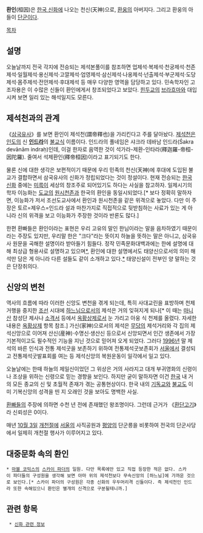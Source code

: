 '''환인'''(桓因)은 [[한국 신화]]에 나오는 천신(天神)으로, [[환웅]]의 아버지다. 그리고 환웅의 아들이 [[단군]]이다.

[[목차]]
== 설명 ==
오늘날까지 전국 각지에 전승되는 제석본풀이를 참조하면 업제석·복제석·천궁제석·천존제석·일월제석·용신제석·고깔제석·업영제석·삼신제석·나옹제석·넌출제석·부군제석·도당제석·몸주제석·전안제석·후대제석 등 매우 다양한 영역을 담당하고 있다. 민속학자인 고 조자용은 이 수많은 신들이 환인에게서 창조되었다고 보았다. [[힌두교]]의 [[브라흐마]]와 대입시켜 보면 일리 있는 해석일지도 모른다. 

== 제석천과의 관계 ==
《[[삼국유사]]》를 보면 환인이 제석천(謂帝釋也)을 가리킨다고 주를 달아놨다. [[제석천]]은 [[인도]]의 신 '''[[인드라]]'''의 [[불교]]식 이름이다. 인드라의 풀네임은 샤크라 데바남 인드라(Śakra devānām indraḥ)인데, 이걸 한자로 음역한 것이 석가라-제환-인타라(釋迦羅-帝桓-因陀羅). 줄여서 석제환인(釋帝桓因)이라고 표기되기도 한다.

물론 신에 대한 생각은 보편적이기 때문에 우리 민족의 천신(天神)에 후대에 도입된 불교가 결합하면서 삼국유사의 신화가 정립되었다는 것이 정설이다. 현재 전승되는 [[한국 신화]] 중에는 [[미륵]]이 세상의 창조주로 되어있기도 하다는 사실을 참고하자. 일제시기의 학자 이능화는 [[도교]]의 [[원시천존]]과 한국의 환인을 동일시되었다.[* 보다 정확히 말하자면, 이능화가 저서 조선도교사에서 환인과 원시천존을 같은 위격으로 놓았다. 다만 이 주장은 토르=제우스=인드라 설과 마찬가지로 직접적으로 뒷받침하는 사료가 있는 게 아니라 신의 위격을 보고 이능화가 주장한 것이라 반론도 많다.]

한편 환빠들은 환인이라는 표현은 우리 고유의 말인 한님이라는 말을 음차하였기 때문이라는 주장도 있지만, 우리말 한은 "크다"라는 뜻이지 하늘을 뜻하는 말은 아니고, 삼국유사 원문을 곡해한 설명이라 받아들기 힘들다. 정작 민족문화대백과에는 한에 설명에 대해 최상급 형용사로 설명하고 있으며[http://cafe.naver.com/history10000/259 *], 환인에 대한 설명에서도 태양신으로서의 의미 해석만 담은 게 아니라 다른 설들도 같이 소개하고 있다.[http://terms.naver.com/entry.nhn?docId=570856&contentsParamInfo=isList%3Dtrue%26navCategoryId%3D46620&cid=46620&categoryId=46620 *] 태양신설이 전부인 양 말하는 것은 단장취의다. 

== 신앙의 변천 ==
역사의 흐름에 따라 이러한 신앙도 변천을 겪게 되는데, 특히 사대교린을 표방하며 천제 거행을 중지한 [[조선]] 시대에 [[하느님]]으로서의 제석은 거의 잊혀지게 되나[* 이 때는 [[마니산]] 참성단 제사나 [[소격서]] 등에서 [[옥황상제]]로서 눈 가리고 아웅 식 천제를 올렸다. 자세한 내용은 [[옥황상제]] 항목 참조.] 가신(家神)으로서의 제석은 [[무당]]의 제석거리와 각 집의 제석신앙으로 이어져 산신(産神)·수명신·생산신 등으로서 신앙되면서 인간 생존에서 가장 기본적이고도 필수적인 기능을 지닌 것으로 믿어져 오게 되었다. 그러다 [[1996년]] 말 제석의 바른 인식과 전통 제석굿을 보존하기 위하여 전통제석굿보존회가 [[서울]]에서 결성되고 전통제석굿발표회를 여는 등 제석신앙의 복원운동이 일각에서 일고 있다.

오늘날에는 한때 하늘의 제일신이었던 그 위상은 거의 사라지고 대개 부귀영화의 신령이나 조상을 위하는 신령으로 믿는 경향을 보인다. 하지만 굳이 말하자면 이건 [[한국]] 내 거의 모든 종교의 신 및 초월적 존재가 겪는 공통현상이다. 한국 내의 [[기독교]]와 [[불교]]도 이미 기복신앙의 성격을 띤 지 오래인 것을 보아도 명백한 사실. 

[[환빠]]들의 주장에 의하면 수천 년 전에 존재했던 왕조명이다. 그런데 근거가 《[[환단고기]]》라 신뢰성은 0이다.

매년 [[10월 3일]] [[개천절]]에 [[서울]]의 사직공원과 [[평양]]의 단군릉을 비롯하여 전국의 단군사당에서 일제히 개천절 행사가 이루어지고 있다.

== 대중문화 속의 환인 ==
 * [[마블 코믹스]]의 [[스카이 파더]]의 일원. 다만 목록에만 있고 직접 등장한 적은 없다. 스카이 파더들의 구성원을 생각해 보면 아마 위의 제석천보다 무속신앙의 [하느님]에 가까운 것으로 보인다.[* 스카이 파더의 구성원은 각종 신화의 우두머리격 신들이다. 즉 제석천인 인드라 또한 속해있으니 환인은 별개의 신격으로 구분될테니까.]

== 관련 항목 ==
  * [[신화 관련 정보]]
